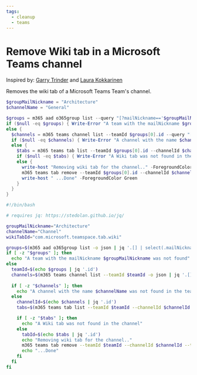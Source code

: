 ```yaml
---
tags:
  - cleanup
  - teams
---
```



# Remove Wiki tab in a Microsoft Teams channel

Inspired by: [Garry Trinder](https://gist.github.com/garrytrinder/4df2aeaf9dd66c4375308874eb7def63) and [Laura Kokkarinen](https://laurakokkarinen.com/deleting-the-treacherous-wiki-tab-as-a-part-of-your-teams-provisioning-process/)

Removes the wiki tab of a Microsoft Teams Team's channel.

<Tabs>
  <TabItem value="PowerShell">

  ```powershell
  $groupMailNickname = "Architecture"
  $channelName = "General"

  $groups = m365 aad o365group list --query "[?mailNickname=='$groupMailNickname']" -o json | ConvertFrom-Json
  if ($null -eq $groups) { Write-Error "A team with the mailNickname $groupMailNickname was not found" }
  else {
    $channels = m365 teams channel list --teamId $groups[0].id --query "[?displayName=='$channelName']" -o json | ConvertFrom-Json
    if ($null -eq $channels) { Write-Error "A channel with the name $channelName was not found in the team" }
    else {
      $tabs = m365 teams tab list --teamId $groups[0].id --channelId $channels[0].id --query "[?teamsApp.id=='com.microsoft.teamspace.tab.wiki']" -o json | ConvertFrom-Json
      if ($null -eq $tabs) { Write-Error "A Wiki tab was not found in the channel" }
      else {
        write-host "Removing wiki tab for the channel.." -ForegroundColor Green 
        m365 teams tab remove --teamId $groups[0].id --channelId $channels[0].id --id $tabs[0].id --force
        write-host " ...Done" -ForegroundColor Green 
      }
    }
  }
  ```

  </TabItem>
  <TabItem value="Bash">

  ```bash
  #!/bin/bash

  # requires jq: https://stedolan.github.io/jq/

  groupMailNickname="Architecture"
  channelName="Channel"
  wikiTabId="com.microsoft.teamspace.tab.wiki"

  groups=$(m365 aad o365group list -o json | jq '.[] | select(.mailNickname == "'"$groupMailNickname"'")')
  if [ -z "$groups" ]; then
    echo "A team with the mailNickname $groupMailNickname was not found"
  else
    teamId=$(echo $groups | jq '.id')
    channels=$(m365 teams channel list --teamId $teamId -o json | jq '.[] | select(.displayName == "'"$channelName"'")')
    
    if [ -z "$channels" ]; then
      echo "A channel with the name $channelName was not found in the team"
    else
      channelId=$(echo $channels | jq '.id')
      tabs=$(m365 teams tab list --teamId $teamId --channelId $channelId -o json | jq '.[] | select(.teamsApp.id == "'"$wikiTabId"'")')

      if [ -z "$tabs" ]; then
        echo "A Wiki tab was not found in the channel"
      else
        tabId=$(echo $tabs | jq '.id')
        echo "Removing wiki tab for the channel.."
        m365 teams tab remove --teamId $teamId --channelId $channelId --tabId $tabId --force
        echo "...Done"
      fi
    fi
  fi
  ```

  </TabItem>
</Tabs>

